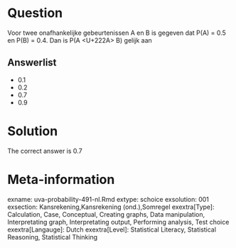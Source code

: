 Question
========

Voor twee onafhankelijke gebeurtenissen A en B is gegeven dat P(A) = 0.5 en P(B) = 0.4. Dan is P(A <U+222A> B) gelijk aan 

Answerlist
----------
* 0.1
* 0.2
* 0.7
* 0.9

Solution
========

The correct answer is  0.7 

Meta-information
================
exname: uva-probability-491-nl.Rmd 
extype: schoice 
exsolution: 001 
exsection: Kansrekening,Kansrekening (ond.),Somregel 
exextra[Type]: Calculation, Case, Conceptual, Creating graphs, Data manipulation, Interpretating graph, Interpretating output, Performing analysis, Test choice 
exextra[Langauge]: Dutch 
exextra[Level]: Statistical Literacy, Statistical Reasoning, Statistical Thinking 
